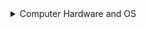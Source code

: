 <details>
<summary>Computer Hardware and OS</summary>
<p>

Avalanche is an incredibly lightweight protocol, so nodes can run on commodity
hardware. Note that as network usage increases, hardware requirements may
change.

- CPU: Equivalent of 8 AWS vCPU
- RAM: 16 GiB
- Storage: 1 TiB SSD
- OS: Ubuntu 20.04 or MacOS &gt;= 12

:::caution

Please do not try running a node on an HDD, as you may get poor and random
read/write latencies, therefore reducing performance and reliability.

:::

</p>
</details>
